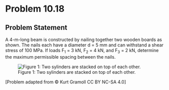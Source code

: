 # Problem 10.18 {.unnumbered}

## Problem Statement

A 4-m-long beam is constructed by nailing together two wooden boards as shown. The nails each have a diameter d = 5 mm and can withstand a shear stress of 100 MPa. If loads F<sub>1</sub> = 3 kN, F<sub>2</sub> = 4 kN, and F<sub>3</sub> = 2 kN, determine the maximum permissible spacing between the nails.


![Figure 1: Two sylinders are stacked on top of each other.](images/381.png){fig-alt="A beam of legnth 2L is mounted to the wall on the left side. A force of F1 is applied a distance of L/2 from the wall, a force of F2 is applied a distance of L from the wall, and a force F3 is applied a distance of 2L from the wall. The beam has a rectangular cross section of height 12 cm and width 8 cm. A nail is in the center of the beam holding two pieces together."}

\[Problem adapted from © Kurt Gramoll CC BY NC-SA 4.0\]